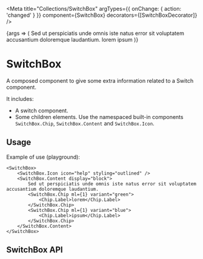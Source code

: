 

<Meta
	title="Collections/SwitchBox"
	argTypes={{
		onChange: { action: 'changed' }
	}}
	component={SwitchBox}
	decorators={[SwitchBoxDecorator]}
/>

<Story name="playground" parameters={getPlaygroundStoryParams()}>
	{args => (
		<SwitchBox {...args}>
			<SwitchBox.Icon icon="help" styling="outlined" />
			<SwitchBox.Content display="block">
				Sed ut perspiciatis unde omnis iste natus error sit voluptatem accusantium doloremque laudantium.
				<SwitchBox.Chip ml={1} variant="green">
					<Chip.Label>lorem</Chip.Label>
				</SwitchBox.Chip>
				<SwitchBox.Chip ml={1} variant="blue">
					<Chip.Label>ipsum</Chip.Label>
				</SwitchBox.Chip>
			</SwitchBox.Content>
		</SwitchBox>
	)}
</Story>

# SwitchBox

A composed component to give some extra information related to a Switch component.

It includes:

- A switch component.
- Some children elements. Use the namespaced built-in components `SwitchBox.Chip`, `SwitchBox.Content` and `SwitchBox.Icon`.

## Usage

Example of use (playground):

```tsx
<SwitchBox>
	<SwitchBox.Icon icon="help" styling="outlined" />
	<SwitchBox.Content display="block">
		Sed ut perspiciatis unde omnis iste natus error sit voluptatem accusantium doloremque laudantium.
		<SwitchBox.Chip ml={1} variant="green">
			<Chip.Label>lorem</Chip.Label>
		</SwitchBox.Chip>
		<SwitchBox.Chip ml={1} variant="blue">
			<Chip.Label>ipsum</Chip.Label>
		</SwitchBox.Chip>
	</SwitchBox.Content>
</SwitchBox>
```

## SwitchBox API

<ArgsTable of={SwitchBox} />

